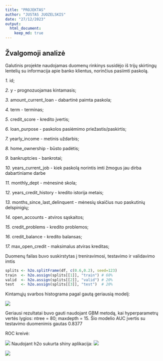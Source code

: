 ```yaml
---
title: "PROJEKTAS"
author: "JUSTAS JUOZELSKIS"
date: "27/12/2023"
output:
  html_document:
    keep_md: true
---
```


## Žvalgomoji analizė

Galutinis projekte naudojamas duomenų rinkinys susidėjo iš trijų skirtingų lentelių su informacija apie banko klientus, norinčius pasiimti paskolą. 


*1.* id;

*2.* y - prognozuojamas kintamasis;

*3.* amount_current_loan - dabartinė paimta paskola;

*4.* term - terminas;

*5.* credit_score - kredito įvertis;

*6.* loan_purpose - paskolos pasiėmimo priežastis/paskirtis;
 
*7.* yearly_income - metinis uždarbis;

*8.* home_ownership - būsto padėtis;

*9.* bankruptcies - bankrotai;

*10.* years_current_job - kiek paskolą norintis imti žmogus jau dirba dabartiniame darbe

*11.* monthly_dept - mėnesinė skola;

*12.* years_credit_history - kredito istorija metais;

*13.* months_since_last_delinquent - mėnesių skaičius nuo paskutinių delspinigių;

*14.* open_accounts - atviros sąskaitos;

*15.* credit_problems - kredito problemos;

*16.* credit_balance - kredito balansas;

*17.* max_open_credit - maksimalus atviras kreditas;

Duomenų failas buvo suskirstytas į treniravimosi, testavimo ir validavimo imtis

```r
splits <- h2o.splitFrame(df, c(0.6,0.2), seed=123)
train  <- h2o.assign(splits[[1]], "train") # 60%
valid  <- h2o.assign(splits[[2]], "valid") # 20%
test   <- h2o.assign(splits[[3]], "test")  # 20%
```

Kintamųjų svarbos histograma pagal gautą geriausią modelį:

![](C:/Users/pauli/OneDrive/Desktop/VARIMP.png)

Geriausi rezultatai buvo gauti naudojant GBM metodą, kai hyperparametrų vertės lygios:
ntree = 80; maxdepth = 15. Šio modelio AUC įvertis su testavimo duomenimis gautas 0.8377

ROC kreivė:

![](C:/Users/pauli/OneDrive/Desktop/ROCc.png)
Naudojant h2o sukurta shiny aplikacija:
![](C:/Users/pauli/OneDrive/Desktop/shiny.png)

![](C:/Users/pauli/OneDrive/Desktop/shiny2.png)